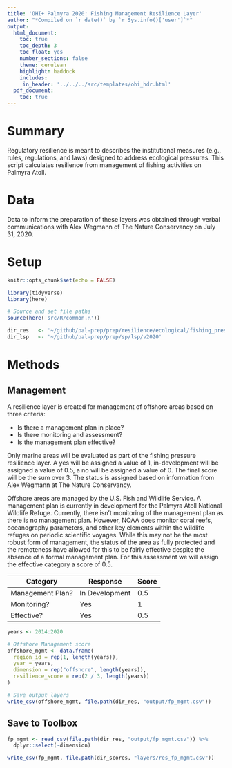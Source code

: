 ```yaml
---
title: 'OHI+ Palmyra 2020: Fishing Management Resilience Layer'
author: "*Compiled on `r date()` by `r Sys.info()['user']`*"
output: 
  html_document:
    toc: true
    toc_depth: 3 
    toc_float: yes
    number_sections: false
    theme: cerulean
    highlight: haddock
    includes: 
     in_header: '../../../src/templates/ohi_hdr.html' 
  pdf_document:
    toc: true
---
```



# Summary 

Regulatory resilience is meant to describes the institutional measures (e.g., rules, regulations, and laws) designed to address ecological pressures. This script calculates resilience from management of fishing activities on Palmyra Atoll.   

# Data 

Data to inform the preparation of these layers was obtained through verbal communications with Alex Wegmann of The Nature Conservancy on July 31, 2020.  

# Setup 

```r
knitr::opts_chunk$set(echo = FALSE)

library(tidyverse)
library(here)

# Source and set file paths
source(here('src/R/common.R'))

dir_res   <- '~/github/pal-prep/prep/resilience/ecological/fishing_pressure/v2020'
dir_lsp   <- '~/github/pal-prep/prep/sp/lsp/v2020'
```


# Methods 

## Management 

A resilience layer is created for management of offshore areas based on three criteria:  

 - Is there a management plan in place?  
 - Is there monitoring and assessment?   
 - Is the management plan effective?  
 
Only marine areas will be evaluated as part of the fishing pressure resilience layer. A yes will be assigned a value of 1, in-development will be assigned a value of 0.5, a no will be assigned a value of 0. The final score will be the sum over 3. The status is assigned based on information from Alex Wegmann at The Nature Conservancy.  

Offshore areas are managed by the U.S. Fish and Wildlife Service. A management plan is currently in development for the Palmyra Atoll National Wildlife Refuge. Currently, there isn't monitoring of the management plan as there is no management plan. However, NOAA does monitor coral reefs, oceanography parameters, and other key elements within the wildlife refuges on periodic scientific voyages. While this may not be the most robust form of management, the status of the area as fully protected and the remoteness have allowed for this to be fairly effective despite the absence of a formal management plan. For this assessment we will assign the effective category a score of 0.5.    

| Category         | Response         | Score | 
|------------------|------------------|-------|
| Management Plan? | In Development   | 0.5   |
| Monitoring?      | Yes              | 1     |
| Effective?       | Yes              | 0.5   | 


```r

years <- 2014:2020

# Offshore Management score
offshore_mgmt <- data.frame(
  region_id = rep(1, length(years)),
  year = years,
  dimension = rep("offshore", length(years)),
  resilience_score = rep(2 / 3, length(years))
)

# Save output layers
write_csv(offshore_mgmt, file.path(dir_res, "output/fp_mgmt.csv"))
```

## Save to Toolbox

```r
fp_mgmt <- read_csv(file.path(dir_res, "output/fp_mgmt.csv")) %>% 
  dplyr::select(-dimension)

write_csv(fp_mgmt, file.path(dir_scores, "layers/res_fp_mgmt.csv"))
```

